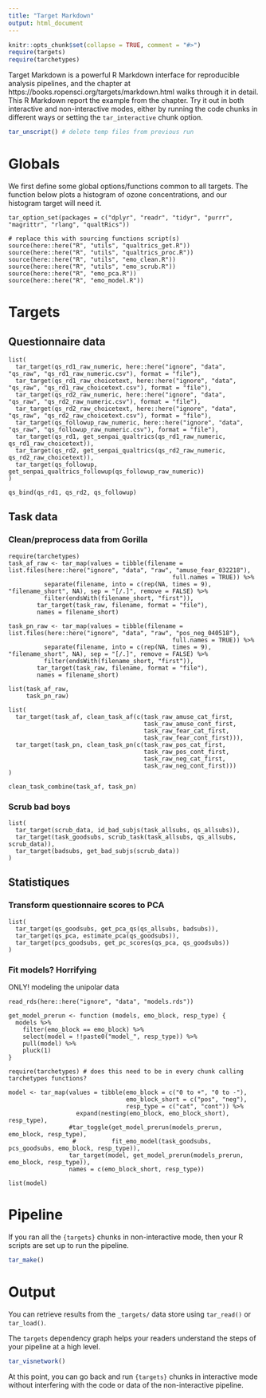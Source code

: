 ```yaml
---
title: "Target Markdown"
output: html_document
---
```


```r
knitr::opts_chunk$set(collapse = TRUE, comment = "#>")
require(targets)
require(tarchetypes)
```

Target Markdown is a powerful R Markdown interface for reproducible analysis pipelines, and the chapter at https://books.ropensci.org/targets/markdown.html walks through it in detail. This R Markdown report the example from the chapter. Try it out in both interactive and non-interactive modes, either by running the code chunks in different ways or setting the `tar_interactive` chunk option.

```r
tar_unscript() # delete temp files from previous run
```


# Globals

We first define some global options/functions common to all targets. The function below plots a histogram of ozone concentrations, and our histogram target will need it.

```targets
tar_option_set(packages = c("dplyr", "readr", "tidyr", "purrr", "magrittr", "rlang", "qualtRics"))

# replace this with sourcing functions script(s)
source(here::here("R", "utils", "qualtrics_get.R"))
source(here::here("R", "utils", "qualtrics_proc.R"))
source(here::here("R", "utils", "emo_clean.R"))
source(here::here("R", "utils", "emo_scrub.R"))
source(here::here("R", "emo_pca.R"))
source(here::here("R", "emo_model.R"))
```

# Targets

## Questionnaire data

```targets
list(
  tar_target(qs_rd1_raw_numeric, here::here("ignore", "data", "qs_raw", "qs_rd1_raw_numeric.csv"), format = "file"),
  tar_target(qs_rd1_raw_choicetext, here::here("ignore", "data", "qs_raw", "qs_rd1_raw_choicetext.csv"), format = "file"),
  tar_target(qs_rd2_raw_numeric, here::here("ignore", "data", "qs_raw", "qs_rd2_raw_numeric.csv"), format = "file"),
  tar_target(qs_rd2_raw_choicetext, here::here("ignore", "data", "qs_raw", "qs_rd2_raw_choicetext.csv"), format = "file"),
  tar_target(qs_followup_raw_numeric, here::here("ignore", "data", "qs_raw", "qs_followup_raw_numeric.csv"), format = "file"),
  tar_target(qs_rd1, get_senpai_qualtrics(qs_rd1_raw_numeric, qs_rd1_raw_choicetext)),
  tar_target(qs_rd2, get_senpai_qualtrics(qs_rd2_raw_numeric, qs_rd2_raw_choicetext)),
  tar_target(qs_followup, get_senpai_qualtrics_followup(qs_followup_raw_numeric))
)
```

```targets
qs_bind(qs_rd1, qs_rd2, qs_followup)
```

## Task data

### Clean/preprocess data from Gorilla

```targets
require(tarchetypes)
task_af_raw <- tar_map(values = tibble(filename = list.files(here::here("ignore", "data", "raw", "amuse_fear_032218"),
                                              full.names = TRUE)) %>%
          separate(filename, into = c(rep(NA, times = 9), "filename_short", NA), sep = "[/.]", remove = FALSE) %>% 
          filter(endsWith(filename_short, "first")),
        tar_target(task_raw, filename, format = "file"),
        names = filename_short)

task_pn_raw <- tar_map(values = tibble(filename = list.files(here::here("ignore", "data", "raw", "pos_neg_040518"),
                                              full.names = TRUE)) %>%
          separate(filename, into = c(rep(NA, times = 9), "filename_short", NA), sep = "[/.]", remove = FALSE) %>% 
          filter(endsWith(filename_short, "first")),
        tar_target(task_raw, filename, format = "file"),
        names = filename_short)

list(task_af_raw,
     task_pn_raw)
```

```targets
list(
  tar_target(task_af, clean_task_af(c(task_raw_amuse_cat_first,
                                      task_raw_amuse_cont_first,
                                      task_raw_fear_cat_first,
                                      task_raw_fear_cont_first))),
  tar_target(task_pn, clean_task_pn(c(task_raw_pos_cat_first,
                                      task_raw_pos_cont_first,
                                      task_raw_neg_cat_first,
                                      task_raw_neg_cont_first)))
)
```

```targets
clean_task_combine(task_af, task_pn)
```

### Scrub bad boys

```targets
list(
  tar_target(scrub_data, id_bad_subjs(task_allsubs, qs_allsubs)),
  tar_target(task_goodsubs, scrub_task(task_allsubs, qs_allsubs, scrub_data)),
  tar_target(badsubs, get_bad_subjs(scrub_data))
)
```

## Statistiques

### Transform questionnaire scores to PCA

```targets
list(
  tar_target(qs_goodsubs, get_pca_qs(qs_allsubs, badsubs)),
  tar_target(qs_pca, estimate_pca(qs_goodsubs)),
  tar_target(pcs_goodsubs, get_pc_scores(qs_pca, qs_goodsubs))
)
```

### Fit models? Horrifying

ONLY! modeling the unipolar data

```targets
read_rds(here::here("ignore", "data", "models.rds"))
```

```targets
get_model_prerun <- function (models, emo_block, resp_type) {
  models %>% 
    filter(emo_block == emo_block) %>% 
    select(model = !!paste0("model_", resp_type)) %>% 
    pull(model) %>% 
    pluck(1)
}
```


```targets
require(tarchetypes) # does this need to be in every chunk calling tarchetypes functions?

model <- tar_map(values = tibble(emo_block = c("0 to +", "0 to -"),
                                 emo_block_short = c("pos", "neg"),
                                 resp_type = c("cat", "cont")) %>% 
                   expand(nesting(emo_block, emo_block_short), resp_type),
                 #tar_toggle(get_model_prerun(models_prerun, emo_block, resp_type),
                  #          fit_emo_model(task_goodsubs, pcs_goodsubs, emo_block, resp_type)),
                 tar_target(model, get_model_prerun(models_prerun, emo_block, resp_type)),
                 names = c(emo_block_short, resp_type))

list(model)
```


# Pipeline

If you ran all the `{targets}` chunks in non-interactive mode, then your R scripts are set up to run the pipeline.

```r
tar_make()
```

# Output

You can retrieve results from the `_targets/` data store using `tar_read()` or `tar_load()`.

The `targets` dependency graph helps your readers understand the steps of your pipeline at a high level.

```r
tar_visnetwork()
```

At this point, you can go back and run `{targets}` chunks in interactive mode without interfering with the code or data of the non-interactive pipeline.
